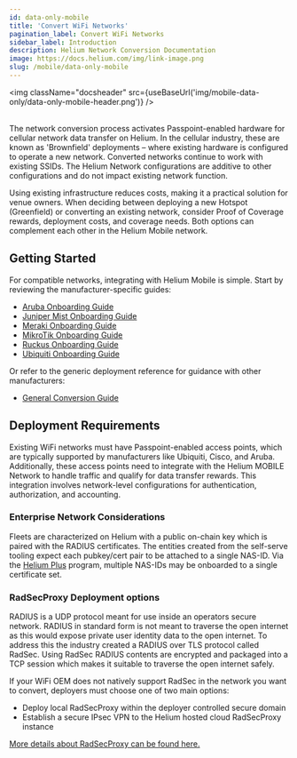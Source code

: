 ```yaml
---
id: data-only-mobile
title: 'Convert WiFi Networks'
pagination_label: Convert WiFi Networks
sidebar_label: Introduction
description: Helium Network Conversion Documentation
image: https://docs.helium.com/img/link-image.png
slug: /mobile/data-only-mobile
---
```



<img className="docsheader" src={useBaseUrl('img/mobile-data-only/data-only-mobile-header.png')} />
<br />
<br />

The network conversion process activates Passpoint-enabled hardware for cellular network data
transfer on Helium. In the cellular industry, these are known as 'Brownfield' deployments – where
existing hardware is configured to operate a new network. Converted networks continue to work with
existing SSIDs. The Helium Network configurations are additive to other configurations and do not
impact existing network function.

Using existing infrastructure reduces costs, making it a practical solution for venue owners. When
deciding between deploying a new Hotspot (Greenfield) or converting an existing network, consider
Proof of Coverage rewards, deployment costs, and coverage needs. Both options can complement each
other in the Helium Mobile network.

## Getting Started

For compatible networks, integrating with Helium Mobile is simple. Start by reviewing the
manufacturer-specific guides:

- [Aruba Onboarding Guide](/mobile/data-only-aruba)
- [Juniper Mist Onboarding Guide](/mobile/data-only-juniper-mist)
- [Meraki Onboarding Guide](/mobile/data-only-meraki)
- [MikroTik Onboarding Guide](/mobile/data-only-mikrotik)
- [Ruckus Onboarding Guide](/mobile/data-only-ruckus)
- [Ubiquiti Onboarding Guide](/mobile/data-only-ubiquiti)

Or refer to the generic deployment reference for guidance with other manufacturers:

- [General Conversion Guide](/mobile/data-only-generic)

## Deployment Requirements

Existing WiFi networks must have Passpoint-enabled access points, which are typically supported by
manufacturers like Ubiquiti, Cisco, and Aruba. Additionally, these access points need to integrate
with the Helium MOBILE Network to handle traffic and qualify for data transfer rewards. This
integration involves network-level configurations for authentication, authorization, and accounting.

### Enterprise Network Considerations

Fleets are characterized on Helium with a public on-chain key which is paired with the RADIUS
certificates. The entities created from the self-serve tooling expect each pubkey/cert pair to be
attached to a single NAS-ID. Via the [Helium Plus](http://helium.com/plus) program, multiple NAS-IDs
may be onboarded to a single certificate set.

### RadSecProxy Deployment options

RADIUS is a UDP protocol meant for use inside an operators secure network. RADIUS in standard form
is not meant to traverse the open internet as this would expose private user identity data to the
open internet. To address this the industry created a RADIUS over TLS protocol called RadSec. Using
RadSec RADIUS contents are encrypted and packaged into a TCP session which makes it suitable to
traverse the open internet safely.

If your WiFi OEM does not natively support RadSec in the network you want to convert, deployers
must choose one of two main options:

- Deploy local RadSecProxy within the deployer controlled secure domain
- Establish a secure IPsec VPN to the Helium hosted cloud RadSecProxy instance

[More details about RadSecProxy can be found here.](/mobile/data-only-radsecproxy)
